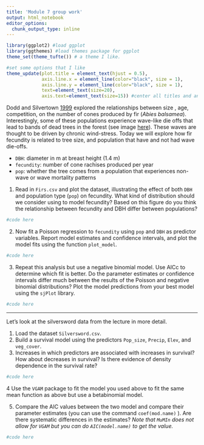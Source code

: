 ---
title: 'Module 7 group work'
output: html_notebook
editor_options: 
  chunk_output_type: inline
---

```{r}
library(ggplot2) #load ggplot
library(ggthemes) #load themes package for ggplot
theme_set(theme_tufte()) # a theme I like.

#set some options that I like
theme_update(plot.title = element_text(hjust = 0.5), 
             axis.line.x = element_line(color="black", size = 1),
             axis.line.y = element_line(color="black", size = 1),
             text=element_text(size=20),
             axis.text=element_text(size=15)) #center all titles and and axis lines
```


Dodd and Silvertown [1999](https://doi.org/10.1086/303238) explored the relationships between size , age, competition, on the number of cones produced by fir (*Abies balsamea*). Interestingly, some of these populations experience wave-like die offs that lead to bands of dead trees in the forest (see image [here](https://www.conifers.org/pi/ab/balsamea13.jpg)). These waves are thought to be driven by chronic wind-stress. Today we will explore how fir fecundity is related to tree size, and population that have and not had wave die-offs.

- `DBH`: diameter in m at breast height (1.4 m)
- `fecundity`: number of cone rachises produced per year
- `pop`: whether the tree comes from a population that experiences non-wave or wave mortality patterns

1. Read in `Firs.csv` and plot the dataset, illustrating the effect of both `DBH` and population type (`pop`) on fecundity. What kind of distribution should we consider using to model fecundity? Based on this figure do you think the relationship between fecundity and DBH differ between populations?


```{r}
#code here
```

2. Now fit a Poisson regression to `fecundity` using `pop` and `DBH` as predictor variables. Report model estimates and confidence intervals, and plot the model fits using the function `plot_model`.

```{r}
#code here
```


3. Repeat this analysis but use a negative binomial model. Use AICc to determine which fit is better. Do the parameter estimates or confidence intervals differ much between the results of the Poisson and negative binomial distributions? Plot the model predictions from your best model using the `sjPlot` library.

```{r}
#code here
```


----------------------


Let's look at the silversword data from the lecture in more detail.

1. Load the dataset `Silversword.csv`.
2. Build a survival model using the predictors `Pop_size`, `Precip`, `Elev`, and `veg_cover`. 
3. Increases in which predictors are associated with increases in survival? How about decreases in survival? Is there evidence of density dependence in the survival rate?

```{r}
#code here
```



4 Use the `VGAM` package to fit the model you used above to fit the same mean function as above but use a betabinomial model. 

5. Compare the AIC values between the two model and compare their parameter estimates (you can use the command `coef(mod.name)` ). Are there systematic differences in the estimates? 
*Note that `MuMIn` does not allow for `VGAM` but you can do `AIC(model.name)` to get the value.*

```{r}
#code here
```




